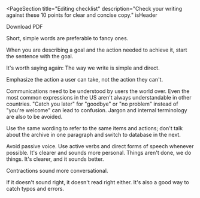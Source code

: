 
<PageSection
  title="Editing checklist"
  description="Check your writing against these 10 points for clear and concise copy."
  isHeader
>
  <PharosButton iconLeft="download" href={pdf}>
    Download PDF
  </PharosButton>
</PageSection>

<PageSection title="1. Use simple words">
  <p>Short, simple words are preferable to fancy ones.</p>
  <BestPractices
    Do="Use the new Publishers dashboard to monitor downloads."
    Dont="You can now utilize the new Publishers dashboard to monitor download activity."
  />
</PageSection>

<PageSection title="2. Main point first">
  <p>
    When you are describing a goal and the action needed to achieve it, start the sentence with the
    goal.
  </p>
  <BestPractices
    Do="To save the item to your Workspace, log in to your account"
    Dont="Log in to your account to save the item to your Workspace"
  />
</PageSection>

<PageSection title="3. Be concise">
  <p>It's worth saying again: The way we write is simple and direct.</p>
  <BestPractices Do="Save changes?" Dont="Would you like to save your changes?" />
</PageSection>

<PageSection title="4. Be positive">
  <p>Emphasize the action a user can take, not the action they can't.</p>
  <BestPractices
    Do="To sign in, you must be an authorized user."
    Dont="You're not authorized to view this page."
  />
</PageSection>

<PageSection title="5. Avoid jargon, idioms, and slang">
  <p>
    Communications need to be understood by users the world over. Even the most common expressions
    in the US aren't always understandable in other countries. "Catch you later" for "goodbye" or
    "no problem" instead of "you're welcome" can lead to confusion. Jargon and internal terminology
    are also to be avoided.
  </p>
  <BestPractices Do="Video is loading" Dont="Buffering…" />
</PageSection>

<PageSection title="6. Be consistent">
  <p>
    Use the same wording to refer to the same items and actions; don't talk about the archive in one
    paragraph and switch to database in the next.
  </p>
  <BestPractices
    Do="To sign in, you must be an authorized user."
    Dont="You're not authorized to view this page."
  />
</PageSection>

<PageSection title="7. Stay active">
  <p>
    Avoid passive voice. Use active verbs and direct forms of speech whenever possible. It's clearer
    and sounds more personal. Things aren't done, we do things. It's clearer, and it sounds better.
  </p>
  <BestPractices
    Do="We are extending expanded access through December 31."
    Dont="Expanded access has been extended through December 31."
  />
</PageSection>

<PageSection title="8. Avoid negative constructions">
  <BestPractices
    Do="Sign up to access the content."
    Dont="You cannot access the content without signing up."
  />
</PageSection>

<PageSection title="9. Use contractions">
  <p>Contractions sound more conversational.</p>
  <BestPractices
    Do="Don't hesitate to reach out."
    Dont="Do not hesitate to get in touch with us."
  />
</PageSection>

<PageSection title="10. Read it aloud">
  <p>
    If it doesn't sound right, it doesn't read right either. It's also a good way to catch typos and
    errors.
  </p>
</PageSection>
